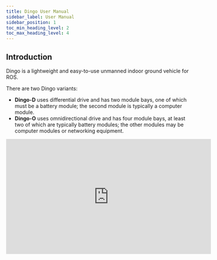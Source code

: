 ```yaml
---
title: Dingo User Manual
sidebar_label: User Manual
sidebar_position: 1
toc_min_heading_level: 2
toc_max_heading_level: 4
---
```




<ComponentIntroductionDingo />

## Introduction

Dingo is a lightweight and easy-to-use unmanned indoor ground vehicle for ROS.

There are two Dingo variants:

- **Dingo-D** uses differential drive and has two module bays, one of which must be a battery module; the second module is typically a computer module.
- **Dingo-O** uses omnidirectional drive and has four module bays, at least two of which are typically battery modules; the other modules may be computer modules or networking equipment.

<center>
  <iframe
    width="560"
    height="315"
    src="https://www.youtube.com/embed/NnXYX3Y2KIk"
    title="YouTube video player"
    frameborder="0"
    allow="accelerometer; autoplay; clipboard-write; encrypted-media; gyroscope; picture-in-picture"
    allowfullscreen
  />
</center>

<br />

<ComponentSafetyWarning />

### Shipment Contents

Your Dingo shipment contains the following:

- Dingo UGV (Dingo-D or Dingo-O variant)
- One or more batteries of the following type:
  - 12 V sealed lead-acid (SLA) batteries (all Dingo models)
  - 14.4 V lithium batteries (Dingo 1.0 only)
  - 12.8 V LiFEPO<sub>4</sub> batteries (Dingo 1.5 only)
- One universal chargers for your batteries (some Dingo 1.0 shipments may contain multiple chargers)
- One Sony PS4 Bluetooth controller
- One Dingo quick start guide

If you elected to purchase standard payload modules or custom integration services with Dingo, then additional equipment will be included per your specific configuration, plus further documentation as required.

### Hardware Overview

#### System Architecture

Dingo is built around a computer running Ubuntu (Intel-based computer or Jetson developer kit), paired with a 32-bit microcontroller MCU.
The MCU handles I/O, power supply monitoring, and motor control, as well as supplying data from the integrated IMU.
The communication channel between the MCU and computer is a 100 Mbps Ethernet connection.

#### Exterior Features {#dingo-exterior-features}

The exteriors of Dingo-D and Dingo-O are shown below and include:

- External payload mounts on the top trough cover;
- 98.4 mm diameter wheels (Dingo-D) or 101.6 mm diameter mechanum wheels (Dingo-O);
- Human machine interface panel (HMI);
- Top (yellow) fairings;
- Side access panels;
- Front panel connectors (Dingo 1.5 only):
  - Wired charger port
  - DC shore power port
  - WiBotic wireless charge port (optional)

<!--- TODO: 2 new images here --->

<center>
  <figure>
    <img
      src="/img/robot_images/dingo_images/dingo-d-ext.png"
      width="600"
    />
    <figcaption>Dingo-D exterior</figcaption>
  </figure>
</center>

<center>
  <figure>
    <img
      src="/img/robot_images/dingo_images/dingo-o-ext.png"
      width="600"
    />
    <figcaption>Dingo-O exterior</figcaption>
  </figure>
</center>

#### Human-Machine Interface (HMI) Details

The human-machine-interface (HMI) panel is shown below and includes from left:

|                                  Icon                                   | Description                                                                                                                                                                                                                                                                                                                                                                                                                |
| :---------------------------------------------------------------------: | :------------------------------------------------------------------------------------------------------------------------------------------------------------------------------------------------------------------------------------------------------------------------------------------------------------------------------------------------------------------------------------------------------------------------- |
|  <img src="/img/robot_images/dingo_images/icon-motor.png" width="50"/>  | **Motion Stop button**: LED is solid green when Dingo is able to drive and is flashing green when the Dingo's motors are disengaged; pressing button toggles the motors between engaged and disengaged mode (further details in [Motion Stop Buttons](#dingo-stop-buttons)); LED is not illuminated when connected to DC shore power or to the wired charger (as the robot is prevented from moving in this state)         |
|  <img src="/img/robot_images/dingo_images/icon-comms.png" width="50"/>  | **Comms indictor**: LED is solid green when communication between the MCU and computer has been established and LED is off otherwise                                                                                                                                                                                                                                                                                       |
|  <img src="/img/robot_images/dingo_images/icon-wifi.png" width="50"/>   | **Wi-Fi indicator**: LED is solid green when Wi-Fi is connected and LED is off otherwise                                                                                                                                                                                                                                                                                                                                   |
| <img src="/img/robot_images/dingo_images/icon-battery.png" width="50"/> | **Battery indicator**: LED is solid green when the battery level is ok, flashing green when connected to DC shore power, solid yellow when the battery level is getting low (should be charged soon), and solid red when the battery level is critical (should be charged immediately)                                                                                                                                     |
|  <img src="/img/robot_images/dingo_images/icon-power.png" width="50"/>  | **System Power button**: LED is solid blue when the system is powered on and running and the LED is flashing blue during the shutdown process; when the system is powered off, pressing the power button begins the power on process; when the system is powered on, a quick press of the power button begins a graceful shutdown and a prolonged press of the power button triggers and immediate power off of the system |

<center>
  <figure>
    <img
      src="/img/robot_images/dingo_images/hmi.png"
      width="300"
    />
    <figcaption>HMI Panel</figcaption>
  </figure>
</center>

#### Payload Details

The interiors of Dingo-D and Dingo-O are shown below along with example payload modules.

To access Dingo's payload modules (computers or batteries), simply slide and remove the top (yellow) fairings.
To access Dingo's MCU PCBA (for user power), remove the four M5 flathead screws from the top trough cover, and then remove the trough cover.

<!--- TODO: 2 new images here --->

<center>
  <figure>
    <img
      src="/img/robot_images/dingo_images/dingo-d-int.png"
      width="500"
    />
    <figcaption>Area inside Dingo-D, with example modules</figcaption>
  </figure>
</center>

<center>
  <figure>
    <img
      src="/img/robot_images/dingo_images/dingo-o-int.png"
      width="500"
    />
    <figcaption>Area inside Dingo-O, with example modules</figcaption>
  </figure>
</center>

#### Corner LEDs and System State

Dingo is equipped with LEDs at the four corners of the robot, which indicate the state of the system:

<Tabs groupId="dingo_fw_versions">
  <TabItem
    value="024"
    label="0.2.4 Firmware"
  >
    <table>
      <thead>
        <tr>
          <th>System State (lowest to highest priority)</th>
          <th>Corner LED Output</th>
        </tr>
      </thead>
      <tbody>
        <tr>
          <td>Idle</td>
          <td>Front LEDs solid white (low intensity), rear LEDs solid red (low intensity)</td>
        </tr>
        <tr>
          <td>Driving</td>
          <td>Front LEDs solid white (medium intensity), rear LEDs solid red (medium intensity)</td>
        </tr>
        <tr>
          <td>Low Battery</td>
          <td>Pulsing orange LEDs</td>
        </tr>
        <tr>
          <td>Reset Required</td>
          <td>Adjacent corners alternating between red and off</td>
        </tr>
        <tr>
          <td>Motion Stop Engaged</td>
          <td>Flashing red LEDs</td>
        </tr>
        <tr>
          <td>System Fault</td>
          <td>Flashing orange LEDs</td>
        </tr>
      </tbody>
    </table>
  </TabItem>
  <TabItem
    value="030"
    label="0.3.0 firmware"
    default
  >
    <table>
      <thead>
        <tr>
          <th>System State (lowest to highest priority)</th>
          <th>Corner LED Output</th>
        </tr>
      </thead>
      <tbody>
        <tr>
          <td>Idle</td>
          <td>Front LEDs solid white (low intensity), rear LEDs solid red (low intensity)</td>
        </tr>
        <tr>
          <td>Driving</td>
          <td>Front LEDs solid white (medium intensity), rear LEDs solid red (medium intensity)</td>
        </tr>
        <tr>
          <td>Low Battery</td>
          <td>Pulsing orange LEDs</td>
        </tr>
        <tr>
          <td>Reset Required</td>
          <td>Adjacent corners alternating between red and off</td>
        </tr>
        <tr>
          <td>Motion Stop Engaged</td>
          <td>Flashing red LEDs</td>
        </tr>
        <tr>
          <td>
            Charging: wired or wireless <b>(Dingo 1.5 only)</b>
          </td>
          <td>Pulsing green LEDs</td>
        </tr>
        <tr>
          <td>Shore Power Connected</td>
          <td>Pulsing blue LEDs</td>
        </tr>
        <tr>
          <td>
            Shore Power Connected and Charging <b>(Dingo 1.5 only)</b>
          </td>
          <td>Pulsing green to blue LEDs</td>
        </tr>
        <tr>
          <td>Puma Fault</td>
          <td>Flashing red LED on Puma at fault, solid red for other corners</td>
        </tr>
        <tr>
          <td>
            Shore Power Fault <b>(Dingo 1.5 only)</b>
          </td>
          <td>Flashing blue and red LEDs</td>
        </tr>
        <tr>
          <td>Battery Fault</td>
          <td>Flashing yellow and red LEDs</td>
        </tr>
        <tr>
          <td>LED Command Timeout</td>
          <td>Solid red</td>
        </tr>
      </tbody>
    </table>
  </TabItem>
</Tabs>

While in "Idle" and "Driving" states, the user can override the LEDs by publishing to the `/mcu/lights` topic.

#### DC Shore Power

Dingo provides a DC Shore Power connection (internal connector for Dingo 1.0; external connector for Dingo 1.5) to allow the system to be powered without requiring batteries to be present.
Note that when DC Shore Power is connected, the motors are disabled and it is not possible to drive the Dingo; however, all other electronics (computers, sensors, etc) will remain enabled.

##### Dingo 1.0 Shore Power Notes

For Dingo 1.0, to connect the shore power, remove the top trough cover (to access the MCU) and then attach the shore power cable to the 2-port connector labelled "SHORE" on the MCU (see [Electrical Integration](#dingo-payload-electrical-integration) for details).

##### Dingo 1.5 Shore Power Notes

For Dingo 1.5, users can also connect the manual charger while using DC Shore Power to allow the batteries to charge fully with no load present on them.

The DC Shore Power supply is an off the shelf Mean Well power supply, part number GST280A15-C6P. This power supply is a 15V, 225W AC/DC converter with a 6 position Molex connector that plugs into the mating port on the front of the Dingo.

#### Orientation References

The reference frame used by all Clearpath Robotics ground robots is based on ISO 8855.

When commanded with a positive translational velocity (forward), wheels travel in the positive X-direction.
The direction of the axes differs from those used for roll, pitch, and yaw in aircraft, and care should be taken to ensure that data is interpreted correctly.

<!-- Future: need image -->

### System Specifications

| Specification              | Dingo-D (Differential Drive)                                | Dingo-O (Omnidirectional Drive)                   |
| :------------------------- | :---------------------------------------------------------- | :------------------------------------------------ |
| Dimension, Length          | 551 mm                                                      | 686 mm                                            |
| Dimension, Width           | 517 mm                                                      | 517 mm                                            |
| Dimension, Height          | 110 mm                                                      | 114 mm                                            |
| Ground Clearance           | 14 mm                                                       | 16 mm                                             |
| Maximum Modules            | 2                                                           | 4                                                 |
| Maximum Payload            | 20 kg                                                       | 20 kg                                             |
| Speed, Maximum             | 1.3 m/s                                                     | 1.3 m/s                                           |
| Operating Environment      | Indoor                                                      | Same as Dingo-D                                   |
| Operating Time (Dingo 1.0) | 2 hours (SLA), 4 hours (lithium)                            | 2 hours (2X SLA), 4 hours (2X lithium)            |
| Operating Time (Dingo 1.5) | 2 hours (SLA), ? hours (LiFEPO<sub>4</sub>)                 | 2 hours (2X SLA), 4 hours (2X LiFEPO<sub>4</sub>) |
| Battery Chemistry          | Lithium or Sealed Lead-Acid                                 | Same as Dingo-D                                   |
| Charge Time                | 4 hours                                                     | Same as Dingo-D                                   |
| User Power (Dingo 1.0)     | 20 A @ VBAT (11-16.8 V), 7A @ 12 V, 5 A @ 5 V               | Same as Dingo-D                                   |
| User Power (Dingo 1.5)     | 20 A @ VBAT (11-15 V), 10A @ 12 V, 5 A @ 5 V                | Same as Dingo-D                                   |
| Communication              | Ethernet, USB 3.0                                           | Same as Dingo-D                                   |
| Internal Sensing           | Battery Status, Wheel Odometry, Motor Currents, Onboard IMU | Same as Dingo-D                                   |

<!--- TODO: Adjust operating time + charge time once determined --->

<center>
  <img
    src="/img/robot_images/dingo_images/dingo_dimensions.png"
    width="800"
  />
</center>

---

## Getting Started

You are ready to go! This section details how to get Dingo into action.
To begin, place Dingo "up on blocks" as described in the [Safety](#safety) section, making sure that the wheels are clear of the ground.

For most Dingo setups, there will be an Onboard Computer which is directly connected to the Dingo and a Remote Computer which is used to control Dingo and gather data.
These two computers must be set up to communicate with each other.

### Onboard Computer Setup

If you purchased an Onboard Computer from Clearpath Robotics with Dingo, it is already installed, connected, and powered.
If not, or to set up your own Onboard Computer, see the [Dingo Tutorials](/docs/robots/indoor_robots/dingo/tutorials_dingo).

Note that the Onboard Computer must be connected to Dingo's Ethernet port, which is accessible in the center channel.

### Powering Up

If you've just unpacked Dingo from its packaging, you may need to open it up and connect the battery.

Press the power button <img src="/img/robot_images/dingo_images/icon-power.png" width="20" /> on Dingo's HMI panel.
The LEDs should show a test pattern, after which you will wait about 30 seconds for the internal computer to finish booting up.
Once it has finished booting, the Comms indicator <img src="/img/robot_images/dingo_images/icon-comms.png" width="20" /> should turn green.
This indicates that ROS is up on the computer and has established communications with the Dingo base.

### Network Configuration

To get Dingo connected to your local Wi-Fi network, you must first access the Onboard Computer using a wired connection to the robot.
Remove the top trough cover and the appropriate yellow fairing to access the computer module, then connect to one of the network ports with a standard Ethernet cable.
See the [Dingo Tutorials](/docs/robots/indoor_robots/dingo/tutorials_dingo#dingo-networking) for details.

### Connecting and Using the Controller {#controller}

To use your controller, it must be paired with your Dingo and powered on.
If your purchased the Onboard Computer from Clearpath Robotics, your controller is already paired with your Dingo.
If your controller has become unpaired or if you wish to pair a new controller, following the instructions in the [Dingo Tutorials](/docs/robots/indoor_robots/dingo/tutorials_dingo#pairing-the-controller).

To teleoperate Dingo, first clear the motion-stop.
Then, power on the controller by pressing the `PS` button on the controller.
Once the blue LED on the top of the controller goes solid, you are paired and ready to drive.

Hold the L1 trigger button (deadman switch) and push the left thumbstick forward to drive the Dingo.
For full speed mode, hold the R1 trigger.
See the figure below for the Sony PS4 controls layout.
If you are not seeing any action, refer to [Support](#dingo-support) to get in touch with support.

<center>
  <figure>
    <img
      src="/img/robot_images/dingo_images/dingo-sony-ps4-controller-labelled.png"
      width="600"
    />
    <figcaption>PS4 Controls Layout</figcaption>
  </figure>
</center>

### Using ROS

<ComponentUsingRos />

### Battery Charging

#### Dingo 1.0 Battery Charging

When finished with the Dingo, press and release the power button <img src="/img/robot_images/dingo_images/icon-power.png" width="20" /> to power it off.
Then remove the batteries for charging.

Dingo's batteries are charged outside the Dingo using the charger(s) provided.

Alternatively, if you have multiple batteries, you can hot-swap them one at a time.
The system will remain operational while hot-swapping as long as there is at least one battery in the system or the system is connected to shore power prior to removing the batteries.
Note that plugging in shore power will engage a motion-stop and it is not possible to drive Dingo while connected to shore power.

The Sealed Lead-Acid batteries have overcurrent protection in the form of an ATO fuse.
The lithium batteries include integrated protections against fault due to overcurrent, overdischarge, and short circuit.
The batteries are rugged and designed for the demanding environments into which Dingo may be deployed.

#### Dingo 1.5 Battery Charging

To charge the batteries, simply connect the manual charger to the charge port on the front of the Dingo. Charging can take place while the unit is powered,
or unpowered, or while the unit is connected to DC Shore Power. The charging current for the SLA system is 6A, and 7A for the LiFEPO<sub>4</sub> system. Care must be
taken when charging while the system is powered, as if the load/total current is higher than the supplied charge current the batteries will continue to drain.
If the total system current is less than the charge current the batteries will charge, but at a reduced rate as the system will be using a portion of the
charger current to maintain operation.

#### Common Battery Charging Notes

For multi-battery systems the charge current is distributed across the number of batteries present in the system, so charging time will increase appropriately.
Care should be taken when removing or installing batteries. The batteries must be at the same charge level or voltage before connecting them together in the system.
The easiest way to ensure this is to have an external charger, and by charging each battery individually with that charger to a full charge so all batteries are at
the same charge level (or voltage). Once at the same level it is ok to connect them together in the unit. Failure to follow this procedure can result in
battery/system damage and/or personal injury.

However, please take note of the following:

- SLA batteries must be charged while in a 0 to +45 ◦C range and discharged while in a -30 to +60 ◦C range.
- Lithium batteries must be charged while in a 0 to +50 ◦C range and discharged while in a -20 to +60 ◦C range.
- LiFEPO<sub>4</sub> batteries must be charged within a 0 to +45 ⁰C range and discharged while in a -20 to +60 ⁰C range

Please contact Clearpath Robotics for additional information about Dingo's batteries or for information about purchasing additional batteries.

---

## Safety Considerations {#safety}

Clearpath Robotics is committed to high standards of safety.
Dingo contains several features to protect the safety of users and the integrity of the robot.

:::caution

Dingo is a fast moving robotic platform. Please read the following notices carefully.

:::

### General Warnings

Dingo is a rugged and high-performance vehicle.
For the safety of yourself and others, always conduct initial experiments and software development with the vehicle raised off the ground.
Place a wooden crate, a set of sawhorses, a sturdy storage tub, or any other solid flat structure having a height greater than 150 mm (6 inches) under Dingo to keep the wheels clear of the ground ("up on blocks").

When starting out, favour slower wheel speeds.
Dingo's control loops can accurately maintain velocities as low as 0.1 m/s.
Operating at such speeds will give you more time to react if things don't go quite as you expect.

### Motion Stop Buttons {#dingo-stop-buttons}

The Motion Stop button <img src="/img/robot_images/dingo_images/icon-motor.png" width="20" /> is located on the HMI Panel at the back of Dingo.
To engage Stop Mode, press the Motion Stop button once; you should see that the green LED by the Motion Stop button is flashing and that all four corner LEDs are flashing red.
To disengage Stop Mode, press the Motion Stop button again; all LEDs should return to their original values.

When in Stop Mode, the Dingo will not drive.
The commands received while in Stop Mode are not buffered; Dingo will always act on the latest commands received.
This means that if the commands are stopped before the Motion Stop button is pressed to disengage Stop Mode, the Dingo will not move.
If the commands are continued, Dingo will move at the speed commanded once the Motion Stop button is pressed to disengage Stop Mode.

Ensure that the Motion Stop button is accessible at all times.
Avoid mounting payloads that extend over the rear of Dingo and would block access to the Motion Stop button.

Note that the Dingo MCU board does provide a breakout to allow an external motion-stop button/switch to be integrated by the end user, which could be used to engage/disengage Stop Mode.
See [Optional External Motion Stop](/docs/robots/indoor_robots/dingo/integration_dingo#dingo-external-motion-stop) for details on adding an external motion-stop button/switch.

### Electrical System

Dingo is powered by batteries capable of delivering over 2000W for short durations.
This gives Dingo's motors their great performance; however, it is also enough power to cause severe bodily harm.
Always use caution when operating Dingo to avoid personal injury or property damage.
To ensure safety, please observe the following precautions:

- Do not tamper with the battery terminals or wiring.
- Do not tamper with the fuses, except to check and change the fuses.
- Always replace fuses with the same type and rating to ensure continued protection against risk of fires.
- Consult Clearpath Robotics support if you need to service the batteries.
- Do not lay tools or other objects on top of the batteries.
- Charge the battery only with the charger provided by Clearpath Robotics.
- Please dispose of the batteries properly or return them to Clearpath Robotics to do so.

### Lifting and Transport

- Ensure that Dingo's Stop Mode is engaged when transporting short distances and powered off when transporting longer distances.
- Do not push the robot at more than 0.5 m/s (1.6 ft/s) or damage to the motor controls may occur.

### Performance Considerations

Included in Dingo are native software checks and limits to protect the robot.
However, it is recommended to monitor the system's status during usage with the `/status` and `/diagnostics` topics.
These topics provide useful information regarding voltages, currents, temperatures and general health of the system.

### Recommended Safe Work Procedures

<ComponentCommonSafeWorkProcedures />

---

## Support {#dingo-support}

<ComponentSupport />
